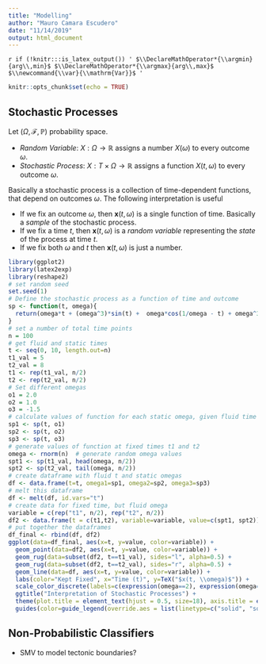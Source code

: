 ```yaml
---
title: "Modelling"
author: "Mauro Camara Escudero"
date: "11/14/2019"
output: html_document
---
```

<!--- For HTML Only --->
`r if (!knitr:::is_latex_output()) '
$\\DeclareMathOperator*{\\argmin}{arg\\,min}$
$\\DeclareMathOperator*{\\argmax}{arg\\,max}$
$\\newcommand{\\var}{\\mathrm{Var}}$
'`
\usepackage[english]{babel}
\usepackage[utf8]{inputenc}
\usepackage{amsmath}
\usepackage{graphicx}
\usepackage{amsthm}
\usepackage[colorinlistoftodos]{todonotes}
\usepackage{listings}
\usepackage{color}
\usepackage[T1]{fontenc}
\usepackage{fullpage}
\usepackage{hyperref}
\usepackage{amssymb}
\usepackage{fullpage}
\usepackage{color}
\usepackage{bm}
\usepackage{mathtools}
\usepackage{algorithm2e}
\newcommand{\def}{\overset{\text{def}}{:=}}
\newcommand{\lop}{\mathcal{L}}
\newcommand{\vect}[1]{\boldsymbol{\mathbf{#1}}}
\newcommand{\norm}[1]{||#1||}
\newcommand{\vx}{\vect{x}}
\newcommand{\vb}{\vect{b}}
\newcommand{\vy}{\vect{y}}
\newcommand{\vz}{\vect{z}}
\newcommand{\ve}{\vect{e}}
\newcommand{\yhat}{\widehat{y}}
\newcommand{\xhat}{\widehat{x}}
\newcommand{\vc}{\vect{c}}
\newcommand{\vr}{\vect{r}}
\newcommand{\vphi}{\vect{\phi}}
\newcommand{\vf}{\vect{f}}
\newcommand{\vY}{\vect{Y}}
\newcommand{\vX}{\vect{X}}
\newcommand{\vw}{\vect{w}}
\newcommand{\thetahatis}{\widehat{\theta}^{(s)}_i}
\newcommand{\thetahat}[1]{\widehat{\theta}^{(#1)}_i}
\newcommand{\vm}{\vect{m}}
\newcommand{\redmath}[1]{\mathbin{\textcolor{red}{\vect{#1}}}}
\newcommand{\redtext}[1]{\textcolor{red}{\vect{#1}}}
\newcommand{\vzero}{\vect{0}}
\newcommand{\vt}{\vect{t}}
\newcommand{\linearpredictor}{\vx_i^T\vbeta}
\newcommand{\vmu}{\vect{\mu}}
\newcommand{\vnu}{\vect{\nu}}
\newcommand{\Var}{\text{Var}}
\newcommand{\veta}{\vect{\eta}}
\newcommand{\vbeta}{\vect{\beta}}
\newcommand{\vepsilon}{\vect{\epsilon}}
\newcommand{\Pbb}{\mathbb{P}}
\newcommand{\Ebb}{\mathbb{E}}
\newcommand{\vdelta}{\vect{\delta}}
\newcommand{\Rbb}{\mathbb{R}}
\newcommand{\vxi}{\vect{\xi}}
\newcommand{\vu}{\vect{u}}
\newcommand{\vW}{\vect{W}}
\newcommand{\vlambda}{\vect{\lambda}}
\newcommand{\dataset}{\mathcal{D}}
\newcommand{\vS}{\vect{S}}
\newcommand{\sample}{\vz^{(l)}}
\newcommand{\MYhref}[3][blue]{\href{#2}{\color{#1}{#3}}}
\newcommand{\sol}[1]{\vx^{(#1)}}
\newcommand{\qtext}[1]{\quad\quad \text{#1}}
\newcommand{\vtheta}{\vect{\theta}}
\newcommand{\bi}[1]{\textbf{\textit{#1}}}
\newcommand{\iid}{\overset{\text{i.i.d.}}{\sim}}
\newcommand{\uniform}{\mathcal{U}(0, 1)}
\newcommand{\qimplies}{\quad\Longrightarrow\quad}
\newcommand{\tp}{\tilde{p}}
\newcommand{\nul}{\Theta^{(0)}}
\newcommand{\alter}{\Theta^{(1)}}
\newcommand{\const}{\mathcal{Z}}
\newcommand{\tq}{\tilde{q}}
\newcommand{\vxhat}{\widehat{\vx}}
\newcommand{\tvx}{\widetilde{\vx}}
\newcommand{\tr}{\tilde{r}}
\newcommand{\like}{\mathcal{L}}
\newcommand{\kl}[2]{\text{KL}(#1\,\,||\,\,#2)}
\newcommand{\logit}[1]{\log\left(\frac{#1}{1-#1}\right)}
\newcommand{\elbo}[1]{\text{elbo}(#1)}
\newcommand{\eval}{\biggr\rvert}
\newcommand{\normal}{\mathcal{N}}
\newcommand{\class}{\mathcal{C}}
\newcommand{\infor}{\mathcal{I}}
\newcommand{\variance}{\text{Var}}
\newcommand{\vSigma}{\vect{\Sigma}}
\newcommand{\lp}[3]{
    \begin{equation*}
    \begin{alignat}{2}
    &\!\min       &\qquad& #1\\
    &\text{s.t.} &      & #2\\
    &                  &      & #3
    \end{alignat}
    \end{equation*}
}
\newcommand{\lpmax}[3]{
    \begin{equation*}
    \begin{alignat}{2}
    &\!\max       &\qquad& #1\\
    &\text{s.t.} &      & #2\\
    &                  &      & #3
    \end{alignat}
    \end{equation*}
}
```r
knitr::opts_chunk$set(echo = TRUE)
```

## Stochastic Processes
Let $(\Omega, \mathcal{F}, \mathbb{P})$  probability space.

* _Random Variable_: $X:\Omega\to\mathbb{R}$ assigns a number $X(\omega)$ to every outcome $\omega$.
* _Stochastic Process_: $X:T\times\Omega\to\mathbb{R}$ assigns a function $X(t, \omega)$ to every outcome $\omega$.

Basically a stochastic process is a collection of time-dependent functions, that depend on outcomes $\omega$. The following interpretation is useful

* If we fix an outcome $\omega$, then $\vx(t, \omega)$ is a single function of time. Basically a _sample_ of the stochastic process.
* If we fix a time $t$, then $\vx(t, \omega)$ is a _random variable_ representing the _state_ of the process at time $t$.
* If we fix both $\omega$ and $t$ then $\vx(t, \omega)$ is just a number.


```r
library(ggplot2)
library(latex2exp)
library(reshape2)
# set random seed
set.seed(1)
# Define the stochastic process as a function of time and outcome
sp <- function(t, omega){
  return(omega*t + (omega^3)*sin(t) +  omega*cos(1/omega - t) + omega^3)
}
# set a number of total time points
n = 100
# get fluid and static times
t <- seq(0, 10, length.out=n)
t1_val = 5
t2_val = 8
t1 <- rep(t1_val, n/2)
t2 <- rep(t2_val, n/2)
# Set different omegas
o1 = 2.0
o2 = 1.0
o3 = -1.5
# calculate values of function for each static omega, given fluid time
sp1 <- sp(t, o1)
sp2 <- sp(t, o2)
sp3 <- sp(t, o3)
# generate values of function at fixed times t1 and t2
omega <- rnorm(n)  # generate random omega values
spt1 <- sp(t1_val, head(omega, n/2))
spt2 <- sp(t2_val, tail(omega, n/2))
# create dataframe with fluid t and static omegas
df <- data.frame(t=t, omega1=sp1, omega2=sp2, omega3=sp3)
# melt this dataframe
df <- melt(df, id.vars="t")
# create data for fixed time, but fluid omega
variable = c(rep("t1", n/2), rep("t2", n/2))
df2 <- data.frame(t = c(t1,t2), variable=variable, value=c(spt1, spt2))
# put together the dataframes
df_final <- rbind(df, df2)
ggplot(data=df_final, aes(x=t, y=value, color=variable)) + 
  geom_point(data=df2, aes(x=t, y=value, color=variable)) + 
  geom_rug(data=subset(df2, t==t1_val), sides="l", alpha=0.5) + 
  geom_rug(data=subset(df2, t==t2_val), sides="r", alpha=0.5) + 
  geom_line(data=df, aes(x=t, y=value, color=variable)) +
  labs(color="Kept Fixed", x="Time (t)", y=TeX("$x(t, \\omega)$")) + 
  scale_color_discrete(labels=c(expression(omega==2), expression(omega==1), expression(omega==-1.5), expression(t==5),expression(t==8))) + 
  ggtitle("Interpretation of Stochastic Processes") + 
  theme(plot.title = element_text(hjust = 0.5, size=18), axis.title = element_text(size=15)) + 
  guides(color=guide_legend(override.aes = list(linetype=c("solid", "solid", "solid", rep("blank", 2)))))
```

## Non-Probabilistic Classifiers
* SMV to model tectonic boundaries?





